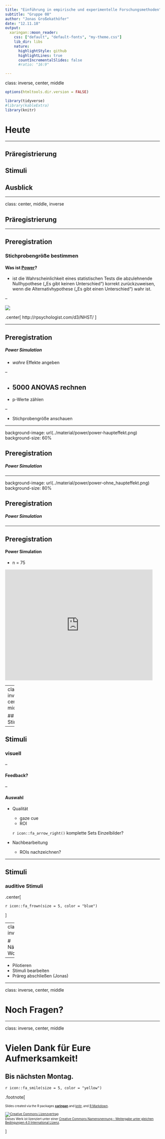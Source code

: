 ```yaml
---
title: "Einführung in empirische und experimentelle Forschungsmethoden"
subtitle: "Gruppe 08"
author: "Jonas Großekathöfer"
date: "12.11.18"
output:
  xaringan::moon_reader:
    css: ["default", "default-fonts", "my-theme.css"]
    lib_dir: libs
    nature:
      highlightStyle: github
      highlightLines: true
      countIncrementalSlides: false
      #ratio: "16:9"

---
```

class: inverse, center, middle

```r
options(htmltools.dir.version = FALSE)

library(tidyverse)
#library(kableExtra)
library(knitr)

```

# Heute
 --- 

##  Präregistrierung
##  Stimuli
##  Ausblick

---

class: center, middle, inverse

##  Präregistrierung

---

## Preregistration

### Stichprobengröße bestimmen

#### Was ist [Power](https://de.wikipedia.org/wiki/Trennsch%C3%A4rfe_eines_Tests)?

+    ist die Wahrscheinlichkeit eines statistischen Tests die abzulehnende Nullhypothese („Es gibt keinen Unterschied“) korrekt zurückzuweisen, wenn die Alternativhypothese („Es gibt einen Unterschied“) wahr ist.

--

![](img/05_entscheidungstrabelle.png)

.center[ http://rpsychologist.com/d3/NHST/ ]

---

## Preregistration

##### Power Simulation

+   *wahre* Effekte angeben

--

+   5000 ANOVAS rechnen
--

+   p-Werte zählen

--

+   Stichprobengröße anschauen

---

background-image: url(../material/power/power-haupteffekt.png)
background-size: 60%

## Preregistration

##### Power Simulation

---

background-image: url(../material/power/power-ohne_haupteffekt.png)
background-size: 80%

## Preregistration

##### Power Simulation

---

## Preregistration

#### Power Simulation

+   n = 75

<iframe src="https://giphy.com/embed/JQQwgVUMDIyAM" width="480" height="360" frameBorder="0" class="giphy-embed" allowFullScreen></iframe>

---
class: inverse, center, middle

## Stimuli

---

## Stimuli

### visuell

--

#### Feedback?

--

#### Auswahl

+   Qualität
    +   gaze cue
    +   ROI
    
    `r icon::fa_arrow_right()` komplette Sets Einzelbilder?

+   Nachbearbeitung
    +   ROIs nachzeichnen?

---

## Stimuli

### auditive Stimuli


.center[

`r icon::fa_frown(size = 5, color = "blue")`

]

---
class: inverse

# Nächste Woche

 ---
 
+   Pilotieren
+   Stimuli bearbeiten
+   Präreg abschließen (Jonas)

---

class: inverse, center, middle

# Noch Fragen?

---

class: inverse, center, middle

# Vielen Dank für Eure Aufmerksamkeit!

## Bis nächsten Montag.

`r icon::fa_smile(size = 5, color = "yellow")`


.footnote[

<font size="-2">Slides created via the R packages [**xaringan**](https://github.com/yihui/xaringan) and [knitr](http://yihui.name/knitr), and [R Markdown](https://rmarkdown.rstudio.com).

<a rel="license" href="http://creativecommons.org/licenses/by-sa/4.0/"><img alt="Creative Commons Lizenzvertrag" style="border-width:0" src="https://i.creativecommons.org/l/by-sa/4.0/88x31.png" /></a><br />Dieses Werk ist lizenziert unter einer <a rel="license" href="http://creativecommons.org/licenses/by-sa/4.0/">Creative Commons Namensnennung - Weitergabe unter gleichen Bedingungen 4.0 International Lizenz</a>.</font size>

]